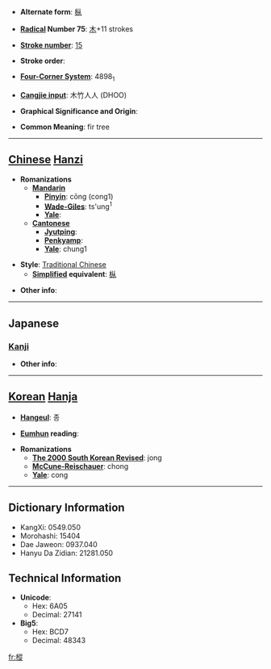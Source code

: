 * '''Alternate form''': [[枞]]

* '''[[Wiktionary:Chinese radical index| Radical]] Number 75''': [[Wiktionary:Chinese radical index 木|木]]+11 strokes

* '''[[Wiktionary:Chinese total strokes index|Stroke number]]''': [[Wiktionary:Chinese total strokes index 15|15]]

* '''Stroke order''': 

* '''[[Wiktionary:Chinese four corner index|Four-Corner System]]''': 4898<sub>1</sub>

* '''[[Wiktionary:Chinese Cangjie index|Cangjie input]]''': 木竹人人 (DHOO)

* '''Graphical Significance and Origin''': 

* '''Common Meaning''': fir tree

----

== [[Chinese]] [[Hanzi]] ==

* '''Romanizations'''
** '''[[Mandarin]]'''
*** '''[[Pinyin]]''': cōng (cong1)
*** '''[[Wade-Giles]]''': ts'ung<sup>1</sup>
*** '''[[Yale]]''': 
** '''[[Cantonese]]'''
*** '''[[Jyutping]]''':
*** '''[[Penkyamp]]''': 
*** '''[[Yale]]''': chung1

* '''Style''': [[Traditional Chinese]] 
** '''[[Simplified Chinese|Simplified]] equivalent''': [[枞]]

* '''Other info''': 

----

==Japanese==
===[[Kanji]]===
{{kanji|on readings=[[しょう]] (shō)
|kun readings=[[もみ]] (momi)
}}

* '''Other info''':  

----

== [[Korean]] [[Hanja]] ==

* '''[[Hangeul]]''': 종

* '''[[Eumhun]] reading''': 

* '''Romanizations'''
** '''[[The 2000 South Korean Revised Romanization|The 2000 South Korean Revised]]''': jong
** '''[[McCune-Reischauer]]''': chong
** '''[[Yale]]''': cong

----

== Dictionary Information ==

* KangXi: 0549.050
* Morohashi: 15404
* Dae Jaweon: 0937.040
* Hanyu Da Zidian: 21281.050

== Technical Information ==

* '''Unicode''':
** Hex: 6A05
** Decimal: 27141
* '''Big5''':
** Hex: BCD7
** Decimal: 48343

[[fr:樅]]